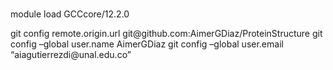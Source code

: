 #
module load GCCcore/12.2.0

git config remote.origin.url git@github.com:AimerGDiaz/ProteinStructure
git config --global user.name AimerGDiaz
git config --global user.email "aiagutierrezdi@unal.edu.co"
